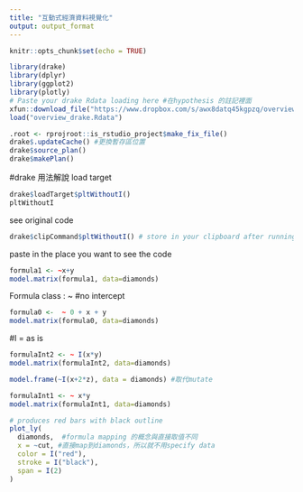```yaml
---
title: "互動式經濟資料視覺化"
output: output_format
---
```


```r
knitr::opts_chunk$set(echo = TRUE)
```

```r
library(drake)
library(dplyr)
library(ggplot2)
library(plotly)
# Paste your drake Rdata loading here #在hypothesis 的註記裡面
xfun::download_file("https://www.dropbox.com/s/awx8datq45kgpzq/overview_drake.Rdata?dl=1")
load("overview_drake.Rdata")
```


```r
.root <- rprojroot::is_rstudio_project$make_fix_file()
drake$.updateCache() #更換暫存區位置
drake$source_plan()
drake$makePlan()
```
#drake 用法解說
load target
```r
drake$loadTarget$pltWithoutI()
pltWithoutI
```

see original code
```r
drake$clipCommand$pltWithoutI() # store in your clipboard after running this command
```

paste in the place you want to see the code

```r
formula1 <- ~x+y
model.matrix(formula1, data=diamonds)
```

Formula class : ~
#no intercept
```r
formula0 <-  ~ 0 + x + y
model.matrix(formula0, data=diamonds)
```

#I = as is 
```r
formulaInt2 <- ~ I(x*y)
model.matrix(formulaInt2, data=diamonds)
```

```r
model.frame(~I(x+2*z), data = diamonds) #取代mutate
```
```r
formulaInt1 <- ~ x*y
model.matrix(formulaInt1, data=diamonds)
```


```r
# produces red bars with black outline
plot_ly(
  diamonds,  #formula mapping 的概念與直接取值不同
  x = ~cut, #直接map到diamonds，所以就不用specify data
  color = I("red"), 
  stroke = I("black"), 
  span = I(2)
)
```


